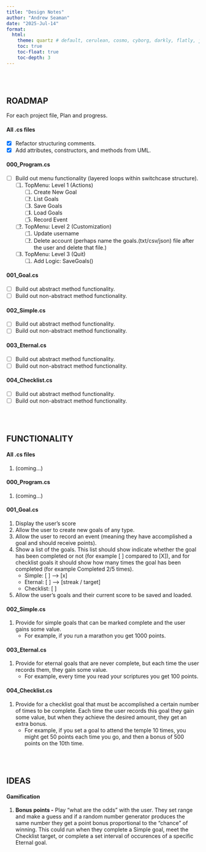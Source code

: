```yaml
---
title: "Design Notes"
author: "Andrew Seaman"
date: "2025-Jul-14"
format:
  html:
    theme: quartz # default, cerulean, cosmo, cyborg, darkly, flatly, journal, litera, lumen, lux, materia, minty, morph, pulse, quartz, sandstone, simplex, sketchy, slate, solar, spacelab, superhero, united, vapor, yeti, zephyr
    toc: true
    toc-float: true
    toc-depth: 3
---
```


</BR> </BR>

<!-- —————————————————————————————————————————————————————————————————————————————————————————— -->
## ROADMAP
<!-- —————————————————————————————————————————————————————————————————————————————————————————— -->

For each project file, Plan and progress.

#### All .cs files
- [x] Refactor structuring comments.
- [x] Add attributes, constructors, and methods from UML.
<!-- - [ ]  -->

#### 000_Program.cs
- [ ] Build out menu functionality (layered loops within switchcase structure).
    1. [ ] TopMenu: Level 1 (Actions)
        1. [ ] Create New Goal
        2. [ ] List Goals
        3. [ ] Save Goals
        4. [ ] Load Goals
        5. [ ] Record Event
    2. [ ] TopMenu: Level 2 (Customization)
        1. [ ] Update username
        2. [ ] Delete account (perhaps name the goals.(txt/csv/json) file after the user and delete that file.)
    3. [ ] TopMenu: Level 3 (Quit)
        1. [ ] Add Logic: SaveGoals()

#### 001_Goal.cs
- [ ] Build out abstract method functionality.
- [ ] Build out non-abstract method functionality.

#### 002_Simple.cs
- [ ] Build out abstract method functionality.
- [ ] Build out non-abstract method functionality.

#### 003_Eternal.cs
- [ ] Build out abstract method functionality.
- [ ] Build out non-abstract method functionality.

#### 004_Checklist.cs
- [ ] Build out abstract method functionality.
- [ ] Build out non-abstract method functionality.

</BR> </BR>

<!-- —————————————————————————————————————————————————————————————————————————————————————————— -->
## FUNCTIONALITY
<!-- —————————————————————————————————————————————————————————————————————————————————————————— -->

#### All .cs files

1. (coming...)

#### 000_Program.cs

1. (coming...)

#### 001_Goal.cs

1. Display the user's score
2. Allow the user to create new goals of any type.
3. Allow the user to record an event (meaning they have accomplished a goal and should receive points).
4. Show a list of the goals. This list should show indicate whether the goal has been completed or not (for example [ ] compared to [X]), and for checklist goals it should show how many times the goal has been completed (for example Completed 2/5 times).
    - Simple: [ ] --> [x]
    - Eternal: [ ] --> [streak / target]
    - Checklist: [ ]
5. Allow the user's goals and their current score to be saved and loaded.

#### 002_Simple.cs

1. Provide for simple goals that can be marked complete and the user gains some value.
    - For example, if you run a marathon you get 1000 points.

#### 003_Eternal.cs

1. Provide for eternal goals that are never complete, but each time the user records them, they gain some value.
    - For example, every time you read your scriptures you get 100 points.

#### 004_Checklist.cs

1. Provide for a checklist goal that must be accomplished a certain number of times to be complete. Each time the user records this goal they gain some value, but when they achieve the desired amount, they get an extra bonus.
    - For example, if you set a goal to attend the temple 10 times, you might get 50 points each time you go, and then a bonus of 500 points on the 10th time.

</BR> </BR>

<!-- —————————————————————————————————————————————————————————————————————————————————————————— -->
## IDEAS
<!-- —————————————————————————————————————————————————————————————————————————————————————————— -->

#### Gamification

1. **Bonus points -** Play "what are the odds" with the user. They set range and make a guess and if a random number generator produces the same number they get a point bonus proportional to the "chance" of winning. This could run when they complete a Simple goal, meet the Checklist target, or complete a set interval of occurences of a specific Eternal goal.